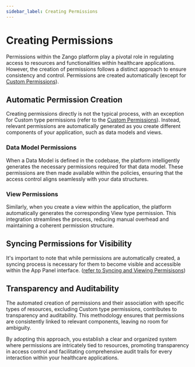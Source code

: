 ```yaml
---
sidebar_label: Creating Permissions
---
```


# Creating Permissions

Permissions within the Zango platform play a pivotal role in regulating access to resources and functionalities within healthcare applications. However, the creation of permissions follows a distinct approach to ensure consistency and control. Permissions are created automatically (except for [Custom Permissions](./custom-permissions)).

## Automatic Permission Creation

Creating permissions directly is not the typical process, with an exception for Custom type permissions (refer to the [Custom Permissions](./custom-permissions)). Instead, relevant permissions are automatically generated as you create different components of your application, such as data models and views.

### Data Model Permissions

When a Data Model is defined in the codebase, the platform intelligently generates the necessary permissions required for that data model. These permissions are then made available within the policies, ensuring that the access control aligns seamlessly with your data structures.

### View Permissions

Similarly, when you create a view within the application, the platform automatically generates the corresponding View type permission. This integration streamlines the process, reducing manual overhead and maintaining a coherent permission structure.

## Syncing Permissions for Visibility
It's important to note that while permissions are automatically created, a syncing process is necessary for them to become visible and accessible within the App Panel interface. ([refer to Syncing and Viewing Permisisons](./syncing-and-viewing-permissions))

## Transparency and Auditability

The automated creation of permissions and their association with specific types of resources, excluding Custom type permissions, contributes to transparency and auditability. This methodology ensures that permissions are consistently linked to relevant components, leaving no room for ambiguity.

By adopting this approach, you establish a clear and organized system where permissions are intricately tied to resources, promoting transparency in access control and facilitating comprehensive audit trails for every interaction within your healthcare applications.